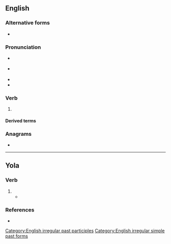 {{also|Struck}}
==English==

===Alternative forms===
* {{alter|en|strook|strooke||obsolete}}

===Pronunciation===
* {{a|RP|US}} {{IPA|en|/ˈstɹʌk/|/st͡ʃɹʌk/}}
* {{a|Northern English}} {{IPA|en|/ˈstɹʊk/}}
* {{audio|en|en-us-struck.ogg|Audio (US)}}
* {{rhymes|en|ʌk|s=1}}

===Verb===
{{head|en|verb form}}

# {{en-past of|strike}}

====Derived terms====
{{col4|en
|awe-struck
|grief-struck
|horror-struck
|light-struck
|love-struck
|moonstruck
|shock-struck
|star-struck
|sunstruck
}}

===Anagrams===
* {{anagrams|en|a=ckrstu|trucks}}

[[Category:English irregular past participles]]
[[Category:English irregular simple past forms]]

----
==Yola==

===Verb===
{{head|yol|verb}}
 
# {{alt form|yol|strooke}}
#* {{quote-book|yol|year=1867|chapter=THE WEDDEEN O BALLYMORE|number=5|title
=SONGS, ETC. IN THE DIALECT OF FORTH AND BARGY|passage=A peepeare '''struck''' ap.|translation=The piper '''struck''' up.}}

===References===
* {{R:Poole 1867|page=96}}